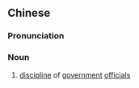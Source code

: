 {{also|官纪}}
==Chinese==
{{zh-forms|s=官纪}}

===Pronunciation===
{{zh-pron
|m=guānjì
|c=gun1 gei2
|cat=n
}}

===Noun===
{{zh-noun}}

# [[discipline]] of [[government]] [[official]]s